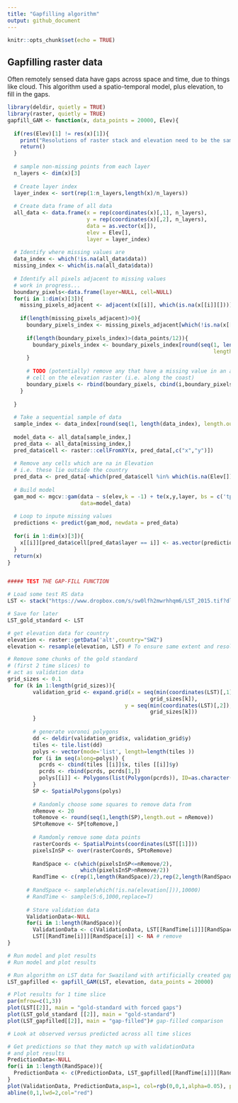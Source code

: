 ```yaml
---
title: "Gapfilling algorithm"
output: github_document
---
```


```r
knitr::opts_chunk$set(echo = TRUE)
```

## Gapfilling raster data

Often remotely sensed data have gaps across space and time, due to things like cloud. This algorithm used a spatio-temporal model, plus elevation, to fill in the gaps.



```r
library(deldir, quietly = TRUE)
library(raster, quietly = TRUE)
gapfill_GAM <- function(x, data_points = 20000, Elev){ 
  
  if(res(Elev)[1] != res(x)[1]){
    print("Resolutions of raster stack and elevation need to be the same!")
    return()
  }
  
  # sample non-missing points from each layer
  n_layers <- dim(x)[3]
  
  # Create layer index
  layer_index <- sort(rep(1:n_layers,length(x)/n_layers))
  
  # Create data frame of all data
  all_data <- data.frame(x = rep(coordinates(x)[,1], n_layers),
                         y = rep(coordinates(x)[,2], n_layers),
                         data = as.vector(x[]),
                         elev = Elev[],
                         layer = layer_index)
  
  # Identify where missing values are
  data_index <- which(!is.na(all_data$data))
  missing_index <- which(is.na(all_data$data))
  
  # Identify all pixels adjacent to missing values
  # work in progress...
  boundary_pixels<-data.frame(layer=NULL, cell=NULL)
  for(i in 1:dim(x)[3]){
    missing_pixels_adjacent <- adjacent(x[[i]], which(is.na(x[[i]][])))[,2]
    
    if(length(missing_pixels_adjacent)>0){
      boundary_pixels_index <- missing_pixels_adjacent[which(!is.na(x[[i]][missing_pixels_adjacent]))]
      
      if(length(boundary_pixels_index)>(data_points/12)){
        boundary_pixels_index <- boundary_pixels_index[round(seq(1, length(boundary_pixels_index),
                                                                 length.out=round(data_points/12)))]
      }
      
      # TODO (potentially) remove any that have a missing value in an adjacent
      # cell on the elevation raster (i.e. along the coast)
      boundary_pixels <- rbind(boundary_pixels, cbind(i,boundary_pixels_index))
    }
    
  }
  
  # Take a sequential sample of data
  sample_index <- data_index[round(seq(1, length(data_index), length.out=data_points))]
  
  model_data <- all_data[sample_index,]
  pred_data <- all_data[missing_index,]
  pred_data$cell <- raster::cellFromXY(x, pred_data[,c("x","y")])
  
  # Remove any cells which are na in Elevation
  # i.e. these lie outside the country
  pred_data <- pred_data[-which(pred_data$cell %in% which(is.na(Elev[]))),]
  
  # Build model
  gam_mod <- mgcv::gam(data ~ s(elev,k = -1) + te(x,y,layer, bs = c('tp','cr'), d = c(2,1), k = c(50,5)),
                       data=model_data)
  
  # Loop to inpute missing values
  predictions <- predict(gam_mod, newdata = pred_data)
  
  for(i in 1:dim(x)[3]){
    x[[i]][pred_data$cell[pred_data$layer == i]] <- as.vector(predictions[pred_data$layer == i])
  }
  return(x)
}


##### TEST THE GAP-FILL FUNCTION

# Load some test RS data
LST <- stack("https://www.dropbox.com/s/sw0lfh2mwrhhqm6/LST_2015.tif?dl=1")

# Save for later
LST_gold_standard <- LST

# get elevation data for country
elevation <- raster::getData('alt',country="SWZ")
elevation <- resample(elevation, LST) # To ensure same extent and resolution

# Remove some chunks of the gold standard 
# (first 2 time slices) to 
# act as validation data
grid_sizes <- 0.1
  for (k in 1:length(grid_sizes)){
        validation_grid <- expand.grid(x = seq(min(coordinates(LST)[,1]), max(coordinates(LST)[,1])+grid_sizes[1],
                                             grid_sizes[k]),
                                     y = seq(min(coordinates(LST)[,2]), max(coordinates(LST)[,2])+grid_sizes[1],
                                             grid_sizes[k]))
        }
      
        # generate voronoi polygons
        dd <- deldir(validation_grid$x, validation_grid$y)
        tiles <- tile.list(dd)
        polys <- vector(mode='list', length=length(tiles ))
        for (i in seq(along=polys)) {
          pcrds <- cbind(tiles [[i]]$x, tiles [[i]]$y)
          pcrds <- rbind(pcrds, pcrds[1,])
          polys[[i]] <- Polygons(list(Polygon(pcrds)), ID=as.character(i))
        }
        SP <- SpatialPolygons(polys)
        
        # Randomly choose some squares to remove data from
        nRemove <- 20
        toRemove <- round(seq(1,length(SP),length.out = nRemove))
        SPtoRemove <- SP[toRemove,]
        
        # Ramdomly remove some data points
        rasterCoords <- SpatialPoints(coordinates(LST[[1]]))
        pixelsInSP <- over(rasterCoords, SPtoRemove)
        
        RandSpace <- c(which(pixelsInSP<=nRemove/2),
                       which(pixelsInSP>nRemove/2))
        RandTime <- c(rep(1,length(RandSpace)/2),rep(2,length(RandSpace)/2))
      
      # RandSpace <- sample(which(!is.na(elevation[])),10000)
      # RandTime <- sample(5:6,1000,replace=T)
      
      # Store validation data
      ValidationData<-NULL
      for(i in 1:length(RandSpace)){
        ValidationData <- c(ValidationData, LST[[RandTime[i]]][RandSpace[i]])
        LST[[RandTime[i]]][RandSpace[i]] <- NA # remove
}

# Run model and plot results
# Run model and plot results
```      

```r
# Run algorithm on LST data for Swaziland with artificially created gaps (LST)
LST_gapfilled <- gapfill_GAM(LST, elevation, data_points = 20000)

# Plot results for 1 time slice
par(mfrow=c(1,3))
plot(LST[[2]], main = "gold-standard with forced gaps")
plot(LST_gold_standard [[2]], main = "gold-standard")
plot(LST_gapfilled[[2]], main = "gap-filled")# gap-filled comparison

# Look at observed versus predicted across all time slices
```

```r
# Get predictions so that they match up with validationData
# and plot results
PredictionData<-NULL
for(i in 1:length(RandSpace)){
  PredictionData <- c(PredictionData, LST_gapfilled[[RandTime[i]]][RandSpace[i]])
}
plot(ValidationData, PredictionData,asp=1, col=rgb(0,0,1,alpha=0.05), pch=16)
abline(0,1,lwd=2,col="red")
```

